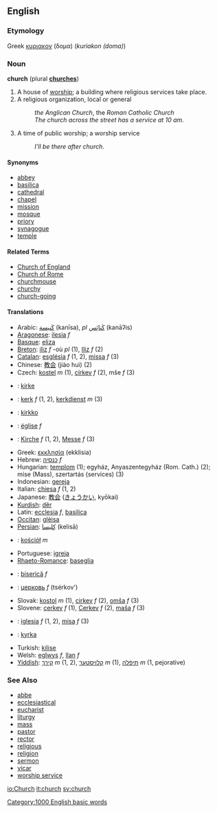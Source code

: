 ==English==
===Etymology===
Greek [[κυριακον]] (δομα) (''kuriakon (doma)'')

===Noun===
'''church''' (plural '''[[church]]es''')

#A house of [[worship]]; a building where religious services take place.
#A religious organization, local or general
#: ''the Anglican Church'', the ''Roman Catholic Church''
#: ''The church across the street has a service at 10 am.''
#A time of public worship; a worship service
#:''I'll be there after church''.

====Synonyms====
*[[abbey]]
*[[basilica]]
*[[cathedral]]
*[[chapel]]
*[[mission]]
*[[mosque]]
*[[priory]]
*[[synagogue]]
*[[temple]]

====Related Terms====
*[[Church of England]]
*[[Church of Rome]]
*[[churchmouse]]
*[[churchy]]
*[[church-going]]


====Translations====
*Arabic: [[كنيسة|كَنيسة]] (kanīsa), ''pl'' [[كنائس|كَنائِس]] (kanāʔis)
*[[Aragonese]]: [[ilesia]] ''f'' 
*[[Basque]]: [[eliza]]
*[[Breton]]: [[iliz]] ''f'' -où ''pl'' (1), [[Iliz]] ''f'' (2)
*[[Catalan]]: [[església]] ''f'' (1, 2), [[missa]] ''f'' (3)
*Chinese: [[教会]] (jiào huì) (2)
*Czech: [[kostel]] ''m'' (1), [[církev]] ''f'' (2), mše ''f'' (3)
*{{da}}: [[kirke]]
*{{nl}}: [[kerk]] ''f'' (1, 2), [[kerkdienst]] ''m'' (3)
*{{fi}}: [[kirkko]]
*{{fr}}: [[église]] ''f''
*{{de}}: [[Kirche]] ''f'' (1, 2), [[Messe]] ''f'' (3)
*Greek: [[εκκλησία]] (ekklisia)
*Hebrew: [[כנסיה]] ''f''
*Hungarian: [[templom]] (1); egyház, Anyaszentegyház (Rom. Cath.) (2); mise (Mass), szertartás (services) (3)
*Indonesian: [[gereja]]
*Italian: [[chiesa]] ''f'' (1, 2)
*Japanese: [[教会]] ([[きょうかい]], kyōkai)
*[[Kurdish]]: [[dêr]]
*Latin:  [[ecclesia]] ''f'', [[basilica]]
*[[Occitan]]: [[glèisa]]
*[[Persian]]: [[كليسا|كِليسا]] (kelisā)
*{{pl}}: [[kościół]] ''m''
*Portuguese: [[igreja]]
*[[Rhaeto-Romance]]: [[baseglia]]
*{{ro}}: [[biserică]] ''f''
*{{ru}}: [[церковь]] ''f'' (tsérkov') 
*Slovak: [[kostol]] ''m'' (1), [[cirkev]] ''f'' (2), [[omša]] ''f'' (3)
*Slovene: [[cerkev]] ''f'' (1), [[Cerkev]] ''f'' (2), [[maša]] ''f'' (3)
*{{es}}: [[iglesia]] ''f'' (1, 2), [[misa]] ''f'' (3)
*{{sv}}: [[kyrka]]
*Turkish: [[kilise]]
*Welsh: [[eglwys]] ''f'', [[llan]] ''f''
*[[Yiddish]]: [[קירך]] ''m'' (1, 2), [[קלויסטער]] ''m'' (1), [[תּיפֿלה]] ''m'' (1, pejorative)

===See Also===
*[[abbe]]
*[[ecclesiastical]]
*[[eucharist]]
*[[liturgy]]
*[[mass]]
*[[pastor]]
*[[rector]]
*[[religious]]
*[[religion]]
*[[sermon]]
*[[vicar]]
*[[worship service]]

[[Category:1000 English basic words]]

[[io:Church]]
[[it:church]]
[[sv:church]]